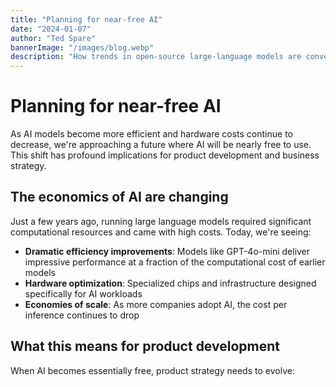 ```yaml
---
title: "Planning for near-free AI"
date: "2024-01-07"
author: "Ted Spare"
bannerImage: "/images/blog.webp"
description: "How trends in open-source large-language models are converging to usher in cheap, abundant intelligence. We examine the state of LLM capability, cost, and timeline."
---
```


# Planning for near-free AI

As AI models become more efficient and hardware costs continue to decrease, we're approaching a future where AI will be nearly free to use. This shift has profound implications for product development and business strategy.

## The economics of AI are changing

Just a few years ago, running large language models required significant computational resources and came with high costs. Today, we're seeing:

- **Dramatic efficiency improvements**: Models like GPT-4o-mini deliver impressive performance at a fraction of the computational cost of earlier models
- **Hardware optimization**: Specialized chips and infrastructure designed specifically for AI workloads
- **Economies of scale**: As more companies adopt AI, the cost per inference continues to drop

## What this means for product development

When AI becomes essentially free, product strategy needs to evolve:
